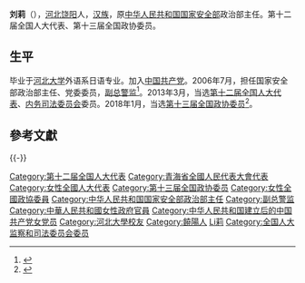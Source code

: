 '''刘莉'''（{{bd|1951年|11月|}}），[[河北省|河北]][[饶阳县|饶阳]]人，[[汉族|汉族]]，原[[中华人民共和国国家安全部|中华人民共和国国家安全部]]政治部主任。第十二届全国人大代表、第十三届全国政协委员。

== 生平 ==
毕业于[[河北大学|河北大学]]外语系日语专业。加入[[中国共产党|中国共产党]]。2006年7月，担任国家安全部政治部主任、党委委员，[[副总警监|副总警监]]<ref>{{cite news|title=全国人大代表信息-刘莉|url=http://210.82.31.1:8084/delegate/viewDelegate.action?dbid=122564|accessdate=2013-04-05|newspaper=全国人大网|archive-url=https://web.archive.org/web/20140826004750/http://www.npc.gov.cn/delegate/viewDelegate.action?dbid=122564|archive-date=2014-08-26|dead-url=yes}}</ref>。2013年3月，当选[[第十二届全国人民代表大会代表名单|第十二届全国人大代表]]、[[全国人民代表大会监察和司法委员会|内务司法委员会]]委员。2018年1月，当选[[中国人民政治协商会议第十三届全国委员会委员名单|第十三届全国政协委员]]<ref>{{Cite web|url=http://sports.163.com/18/0126/06/D92BRKK400051C89.html|title=中国人民政治协商会议第十三届全国委员会委员名单|accessdate=2018-01-26|last=|work=网易|archive-url=https://web.archive.org/web/20180127143232/http://sports.163.com/18/0126/06/D92BRKK400051C89.html|archive-date=2018-01-27|dead-url=yes}}</ref>。

== 參考文獻 ==
{{Reflist}}
{{-}}
{{start box}}
{{s-gov|prc}}
{{s-before|[[樊守志|樊守志]]}}
{{s-title|[[中华人民共和国国家安全部|中华人民共和国国家安全部]]政治部主任|2006年7月-2013年7月}}
{{s-after|[[苏德良_(1960年)|苏德良]]}}
{{end box}}

{{中华人民共和国官员小作品}}
{{DEFAULTSORT:Liu劉}}
[[Category:第十二届全国人大代表|Category:第十二届全国人大代表]]
[[Category:青海省全國人民代表大會代表|Category:青海省全國人民代表大會代表]]
[[Category:女性全國人大代表|Category:女性全國人大代表]]
[[Category:第十三届全国政协委员|Category:第十三届全国政协委员]]
[[Category:女性全國政協委員|Category:女性全國政協委員]]
[[Category:中华人民共和国国家安全部政治部主任|Category:中华人民共和国国家安全部政治部主任]]
[[Category:副总警监|Category:副总警监]]
[[Category:中華人民共和國女性政府官員|Category:中華人民共和國女性政府官員]]
[[Category:中华人民共和国建立后的中国共产党女党员|Category:中华人民共和国建立后的中国共产党女党员]]
[[Category:河北大學校友|Category:河北大學校友]]
[[Category:饒陽人|Category:饒陽人]]
[[Category:劉姓|Li莉]]
[[Category:全国人大监察和司法委员会委员|Category:全国人大监察和司法委员会委员]]